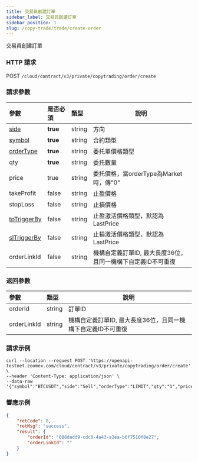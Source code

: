 ```yaml
---
title: 交易員創建訂單
sidebar_label: 交易員創建訂單
sidebar_position: 1
slug: /copy-trade/trade/create-order
---
```


交易員創建訂單

### HTTP 請求

POST `/cloud/contract/v3/private/copytrading/order/create`

### 請求參數

| 參數 | 是否必須 | 類型 | 說明|
|:----- |:-------|:-----|------ |
|[side](../enum#side) |**true** |string |方向    |
|[symbol](../enum#symbol) |**true** |string |合約類型  |
|[orderType](../enum#ordertype) |**true** |string |委托單價格類型  |
|qty |**true** |string |委托數量 |
|price|true |string |委托價格，當orderType為Market時，傳"0" |
|takeProfit |false |string |止盈價格 |
|stopLoss |false |string |止損價格 |
|[tpTriggerBy](../enum#triggerby)|false |string |止盈激活價格類型，默認為LastPrice |
|[slTriggerBy](../enum#triggerby)|false |string |止損激活價格類型，默認為LastPrice |
|orderLinkId |false |string |機構自定義訂單ID, 最大長度36位，且同一機構下自定義ID不可重復 |

### 返回參數

| 參數 | 類型 | 說明|
|:----- |:-----|----- |
|orderId |string |訂單ID |
|orderLinkId |string |機構自定義訂單ID, 最大長度36位，且同一機構下自定義ID不可重復 |

### 請求示例

``` shell
curl --location --request POST 'https://openapi-testnet.zoomex.com/cloud/contract/v3/private/copytrading/order/create' \
--header 'Content-Type: application/json' \
--data-raw '{"symbol":"BTCUSDT","side":"Sell","orderType":"LIMIT","qty":"1","price":"30350","orderLinkId":"","takeProfit":"29000","stopLoss":"32000","tpTriggerBy":"MarkPrice","slTriggerBy":"IndexPrice","api_key":"XXXXX","timestamp":1689846844096,"recv_window":5000,"sign":"XXXXX"}'
```

### 響應示例

``` json
{
    "retCode": 0,
    "retMsg": "success",
    "result": {
        "orderId": "088dadd9-cdc0-4a43-a2ea-b6f7510f8e27",
        "orderLinkId": ""
    }
}
```